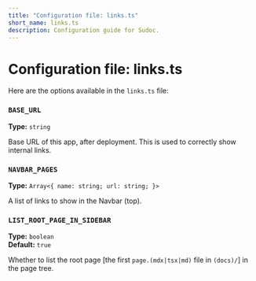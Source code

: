 ```yaml
---
title: "Configuration file: links.ts"
short_name: links.ts
description: Configuration guide for Sudoc.
---
```


# Configuration file: links.ts

Here are the options available in the `links.ts` file:

### `BASE_URL`

**Type:** `string`

Base URL of this app, after deployment. This is used to correctly show internal links.

### `NAVBAR_PAGES`

**Type:** `Array<{ name: string; url: string; }>`

A list of links to show in the Navbar (top).

### `LIST_ROOT_PAGE_IN_SIDEBAR`

**Type:** `boolean`<br />
**Default:** `true`

Whether to list the root page [the first `page.(mdx|tsx|md)` file in `(docs)/`] in the page tree.
